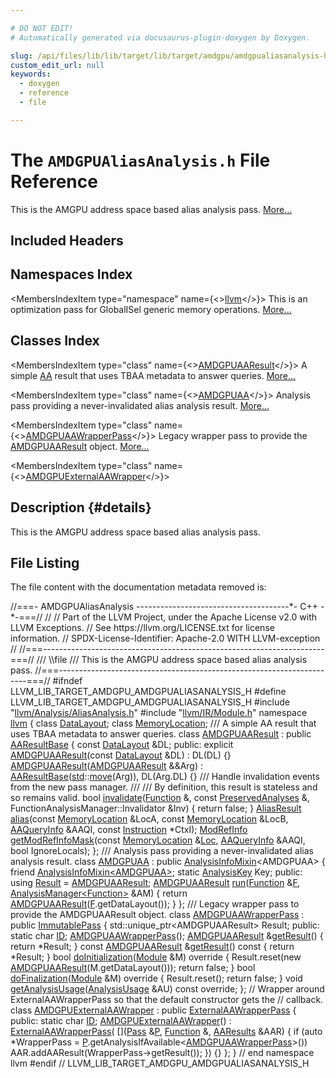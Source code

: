 ```yaml
---

# DO NOT EDIT!
# Automatically generated via docusaurus-plugin-doxygen by Doxygen.

slug: /api/files/lib/lib/target/lib/target/amdgpu/amdgpualiasanalysis-h
custom_edit_url: null
keywords:
  - doxygen
  - reference
  - file

---
```





# The `AMDGPUAliasAnalysis.h` File Reference

<DoxygenPage pluginConfig={pluginConfig}>

This is the AMGPU address space based alias analysis pass. <a href="#details">More...</a>

## Included Headers

<IncludesList>
<IncludesListItem
  filePath="llvm/Analysis/AliasAnalysis.h"
  permalink="/docs/api/files/include/include/llvm/include/llvm/analysis/aliasanalysis-h"
  isLocal="true" />
<IncludesListItem
  filePath="llvm/IR/Module.h"
  permalink="/docs/api/files/include/include/llvm/include/llvm/ir/module-h"
  isLocal="true" />
</IncludesList>

## Namespaces Index

<MembersIndex>

<MembersIndexItem
  type="namespace"
  name={<><a href="/docs/api/namespaces/llvm">llvm</a></>}>
This is an optimization pass for GlobalISel generic memory operations. <a href="/docs/api/namespaces/llvm/#details">More...</a>
</MembersIndexItem>

</MembersIndex>

## Classes Index

<MembersIndex>

<MembersIndexItem
  type="class"
  name={<><a href="/docs/api/classes/llvm/amdgpuaaresult">AMDGPUAAResult</a></>}>
A simple <a href="/docs/api/namespaces/llvm/aa">AA</a> result that uses TBAA metadata to answer queries. <a href="/docs/api/classes/llvm/amdgpuaaresult/#details">More...</a>
</MembersIndexItem>

<MembersIndexItem
  type="class"
  name={<><a href="/docs/api/classes/llvm/amdgpuaa">AMDGPUAA</a></>}>
Analysis pass providing a never-invalidated alias analysis result. <a href="/docs/api/classes/llvm/amdgpuaa/#details">More...</a>
</MembersIndexItem>

<MembersIndexItem
  type="class"
  name={<><a href="/docs/api/classes/llvm/amdgpuaawrapperpass">AMDGPUAAWrapperPass</a></>}>
Legacy wrapper pass to provide the <a href="/docs/api/classes/llvm/amdgpuaaresult">AMDGPUAAResult</a> object. <a href="/docs/api/classes/llvm/amdgpuaawrapperpass/#details">More...</a>
</MembersIndexItem>

<MembersIndexItem
  type="class"
  name={<><a href="/docs/api/classes/llvm/amdgpuexternalaawrapper">AMDGPUExternalAAWrapper</a></>}>
</MembersIndexItem>

</MembersIndex>

## Description {#details}

This is the AMGPU address space based alias analysis pass.

## File Listing

The file content with the documentation metadata removed is:

<ProgramListing>

<Link id="l00001" /><CodeLine lineNumber="1"><Highlight kind="comment">//===- AMDGPUAliasAnalysis --------------------------------------&#42;- C++ -&#42;-===//</Highlight><Highlight kind="normal"></Highlight></CodeLine>
<Link id="l00002" /><CodeLine lineNumber="2"><Highlight kind="normal"></Highlight><Highlight kind="comment">//</Highlight><Highlight kind="normal"></Highlight></CodeLine>
<Link id="l00003" /><CodeLine lineNumber="3"><Highlight kind="normal"></Highlight><Highlight kind="comment">// Part of the LLVM Project, under the Apache License v2.0 with LLVM Exceptions.</Highlight><Highlight kind="normal"></Highlight></CodeLine>
<Link id="l00004" /><CodeLine lineNumber="4"><Highlight kind="normal"></Highlight><Highlight kind="comment">// See https://llvm.org/LICENSE.txt for license information.</Highlight><Highlight kind="normal"></Highlight></CodeLine>
<Link id="l00005" /><CodeLine lineNumber="5"><Highlight kind="normal"></Highlight><Highlight kind="comment">// SPDX-License-Identifier: Apache-2.0 WITH LLVM-exception</Highlight><Highlight kind="normal"></Highlight></CodeLine>
<Link id="l00006" /><CodeLine lineNumber="6"><Highlight kind="normal"></Highlight><Highlight kind="comment">//</Highlight><Highlight kind="normal"></Highlight></CodeLine>
<Link id="l00007" /><CodeLine lineNumber="7"><Highlight kind="normal"></Highlight><Highlight kind="comment">//===----------------------------------------------------------------------===//</Highlight><Highlight kind="comment"></Highlight></CodeLine>
<Link id="l00008" /><CodeLine lineNumber="8"><Highlight kind="comment">/// \\file</Highlight></CodeLine>
<Link id="l00009" /><CodeLine lineNumber="9"><Highlight kind="comment">/// This is the AMGPU address space based alias analysis pass.</Highlight><Highlight kind="normal"></Highlight></CodeLine>
<Link id="l00010" /><CodeLine lineNumber="10"><Highlight kind="normal"></Highlight><Highlight kind="comment">//===----------------------------------------------------------------------===//</Highlight><Highlight kind="normal"></Highlight></CodeLine>
<Link id="l00011" /><CodeLine lineNumber="11"><Highlight kind="normal"></Highlight></CodeLine>
<Link id="l00012" /><CodeLine lineNumber="12"><Highlight kind="normal"></Highlight><Highlight kind="preprocessor">#ifndef LLVM&#95;LIB&#95;TARGET&#95;AMDGPU&#95;AMDGPUALIASANALYSIS&#95;H</Highlight><Highlight kind="normal"></Highlight></CodeLine>
<Link id="l00013" /><CodeLine lineNumber="13"><Highlight kind="normal"></Highlight><Highlight kind="preprocessor">#define LLVM&#95;LIB&#95;TARGET&#95;AMDGPU&#95;AMDGPUALIASANALYSIS&#95;H</Highlight><Highlight kind="normal"></Highlight></CodeLine>
<Link id="l00014" /><CodeLine lineNumber="14"><Highlight kind="normal"></Highlight></CodeLine>
<Link id="l00015" /><CodeLine lineNumber="15"><Highlight kind="normal"></Highlight><Highlight kind="preprocessor">#include &quot;<a href="/docs/api/files/include/include/llvm/include/llvm/analysis/aliasanalysis-h">llvm/Analysis/AliasAnalysis.h</a>&quot;</Highlight><Highlight kind="normal"></Highlight></CodeLine>
<Link id="l00016" /><CodeLine lineNumber="16"><Highlight kind="normal"></Highlight><Highlight kind="preprocessor">#include &quot;<a href="/docs/api/files/include/include/llvm/include/llvm/ir/module-h">llvm/IR/Module.h</a>&quot;</Highlight><Highlight kind="normal"></Highlight></CodeLine>
<Link id="l00017" /><CodeLine lineNumber="17"><Highlight kind="normal"></Highlight></CodeLine>
<Link id="l00018" /><CodeLine lineNumber="18"><Highlight kind="normal"></Highlight><Highlight kind="keyword">namespace </Highlight><Highlight kind="normal"><a href="/docs/api/namespaces/llvm">llvm</a> &#123;</Highlight></CodeLine>
<Link id="l00019" /><CodeLine lineNumber="19"><Highlight kind="normal"></Highlight></CodeLine>
<Link id="l00020" /><CodeLine lineNumber="20"><Highlight kind="normal"></Highlight><Highlight kind="keyword">class </Highlight><Highlight kind="normal"><a href="/docs/api/classes/llvm/datalayout">DataLayout</a>;</Highlight></CodeLine>
<Link id="l00021" /><CodeLine lineNumber="21"><Highlight kind="normal"></Highlight><Highlight kind="keyword">class </Highlight><Highlight kind="normal"><a href="/docs/api/classes/llvm/memorylocation">MemoryLocation</a>;</Highlight></CodeLine>
<Link id="l00022" /><CodeLine lineNumber="22"><Highlight kind="normal"></Highlight><Highlight kind="comment"></Highlight></CodeLine>
<Link id="l00023" /><CodeLine lineNumber="23"><Highlight kind="comment">/// A simple AA result that uses TBAA metadata to answer queries.</Highlight><Highlight kind="normal"></Highlight></CodeLine>
<Link id="l00024" /><CodeLine lineNumber="24" lineLink="/docs/api/classes/llvm/amdgpuaaresult"><Highlight kind="normal"></Highlight><Highlight kind="keyword">class </Highlight><Highlight kind="normal"><a href="/docs/api/classes/llvm/amdgpuaaresult/#a127ddebcc69a9e147782df041b6c5221">AMDGPUAAResult</a> : </Highlight><Highlight kind="keyword">public</Highlight><Highlight kind="normal"> <a href="/docs/api/classes/llvm/aaresultbase/#adda3309ea19cc0a7a0bcb090630bbfc4">AAResultBase</a> &#123;</Highlight></CodeLine>
<Link id="l00025" /><CodeLine lineNumber="25"><Highlight kind="normal">  </Highlight><Highlight kind="keyword">const</Highlight><Highlight kind="normal"> <a href="/docs/api/classes/llvm/datalayout">DataLayout</a> &amp;DL;</Highlight></CodeLine>
<Link id="l00026" /><CodeLine lineNumber="26"><Highlight kind="normal"></Highlight></CodeLine>
<Link id="l00027" /><CodeLine lineNumber="27"><Highlight kind="normal"></Highlight><Highlight kind="keyword">public</Highlight><Highlight kind="normal">:</Highlight></CodeLine>
<Link id="l00028" /><CodeLine lineNumber="28" lineLink="/docs/api/classes/llvm/amdgpuaaresult/#a127ddebcc69a9e147782df041b6c5221"><Highlight kind="normal">  </Highlight><Highlight kind="keyword">explicit</Highlight><Highlight kind="normal"> <a href="/docs/api/classes/llvm/amdgpuaaresult/#a127ddebcc69a9e147782df041b6c5221">AMDGPUAAResult</a>(</Highlight><Highlight kind="keyword">const</Highlight><Highlight kind="normal"> <a href="/docs/api/classes/llvm/datalayout">DataLayout</a> &amp;DL) : DL(DL) &#123;&#125;</Highlight></CodeLine>
<Link id="l00029" /><CodeLine lineNumber="29" lineLink="/docs/api/classes/llvm/amdgpuaaresult/#a42bc818db7a61b2aa96ac8cba6cea36f"><Highlight kind="normal">  <a href="/docs/api/classes/llvm/amdgpuaaresult/#a42bc818db7a61b2aa96ac8cba6cea36f">AMDGPUAAResult</a>(<a href="/docs/api/classes/llvm/amdgpuaaresult/#a127ddebcc69a9e147782df041b6c5221">AMDGPUAAResult</a> &amp;&amp;Arg)</Highlight></CodeLine>
<Link id="l00030" /><CodeLine lineNumber="30"><Highlight kind="normal">      : <a href="/docs/api/classes/llvm/aaresultbase/#adda3309ea19cc0a7a0bcb090630bbfc4">AAResultBase</a>(<a href="/docs/api/namespaces/std">std</a>::<a href="/docs/api/namespaces/llvm/#abfc9c7ecf70f66901e439f7c04ef3dbb">move</a>(Arg)), DL(Arg.DL) &#123;&#125;</Highlight></CodeLine>
<Link id="l00031" /><CodeLine lineNumber="31"><Highlight kind="normal"></Highlight><Highlight kind="comment"></Highlight></CodeLine>
<Link id="l00032" /><CodeLine lineNumber="32"><Highlight kind="comment">  /// Handle invalidation events from the new pass manager.</Highlight></CodeLine>
<Link id="l00033" /><CodeLine lineNumber="33"><Highlight kind="comment">  ///</Highlight></CodeLine>
<Link id="l00034" /><CodeLine lineNumber="34"><Highlight kind="comment">  /// By definition, this result is stateless and so remains valid.</Highlight><Highlight kind="normal"></Highlight></CodeLine>
<Link id="l00035" /><CodeLine lineNumber="35" lineLink="/docs/api/classes/llvm/amdgpuaaresult/#af4115e3b498b2bbe97cc4f56d7174483"><Highlight kind="normal">  </Highlight><Highlight kind="keywordtype">bool</Highlight><Highlight kind="normal"> <a href="/docs/api/classes/llvm/amdgpuaaresult/#af4115e3b498b2bbe97cc4f56d7174483">invalidate</a>(<a href="/docs/api/classes/llvm/function">Function</a> &amp;, </Highlight><Highlight kind="keyword">const</Highlight><Highlight kind="normal"> <a href="/docs/api/classes/llvm/preservedanalyses">PreservedAnalyses</a> &amp;,</Highlight></CodeLine>
<Link id="l00036" /><CodeLine lineNumber="36"><Highlight kind="normal">                  FunctionAnalysisManager::Invalidator &amp;Inv) &#123;</Highlight></CodeLine>
<Link id="l00037" /><CodeLine lineNumber="37"><Highlight kind="normal">    </Highlight><Highlight kind="keywordflow">return</Highlight><Highlight kind="normal"> </Highlight><Highlight kind="keyword">false</Highlight><Highlight kind="normal">;</Highlight></CodeLine>
<Link id="l00038" /><CodeLine lineNumber="38"><Highlight kind="normal">  &#125;</Highlight></CodeLine>
<Link id="l00039" /><CodeLine lineNumber="39"><Highlight kind="normal"></Highlight></CodeLine>
<Link id="l00040" /><CodeLine lineNumber="40"><Highlight kind="normal">  <a href="/docs/api/classes/llvm/aliasresult">AliasResult</a> <a href="/docs/api/classes/llvm/amdgpuaaresult/#a268b9527fc2ecbb486822e53d18f90ca">alias</a>(</Highlight><Highlight kind="keyword">const</Highlight><Highlight kind="normal"> <a href="/docs/api/classes/llvm/memorylocation">MemoryLocation</a> &amp;LocA, </Highlight><Highlight kind="keyword">const</Highlight><Highlight kind="normal"> <a href="/docs/api/classes/llvm/memorylocation">MemoryLocation</a> &amp;LocB,</Highlight></CodeLine>
<Link id="l00041" /><CodeLine lineNumber="41"><Highlight kind="normal">                    <a href="/docs/api/classes/llvm/aaqueryinfo">AAQueryInfo</a> &amp;AAQI, </Highlight><Highlight kind="keyword">const</Highlight><Highlight kind="normal"> <a href="/docs/api/classes/llvm/instruction">Instruction</a> &#42;CtxI);</Highlight></CodeLine>
<Link id="l00042" /><CodeLine lineNumber="42"><Highlight kind="normal">  <a href="/docs/api/namespaces/llvm/#a9db8c44b250b90e3ab7e4d144e7c9c2e">ModRefInfo</a> <a href="/docs/api/classes/llvm/amdgpuaaresult/#a6d36ca9bf2ebc8522916f5b0471d3e14">getModRefInfoMask</a>(</Highlight><Highlight kind="keyword">const</Highlight><Highlight kind="normal"> <a href="/docs/api/classes/llvm/memorylocation">MemoryLocation</a> &amp;<a href="/docs/api/namespaces/llvm/loc">Loc</a>, <a href="/docs/api/classes/llvm/aaqueryinfo">AAQueryInfo</a> &amp;AAQI,</Highlight></CodeLine>
<Link id="l00043" /><CodeLine lineNumber="43"><Highlight kind="normal">                               </Highlight><Highlight kind="keywordtype">bool</Highlight><Highlight kind="normal"> IgnoreLocals);</Highlight></CodeLine>
<Link id="l00044" /><CodeLine lineNumber="44"><Highlight kind="normal">&#125;;</Highlight></CodeLine>
<Link id="l00045" /><CodeLine lineNumber="45"><Highlight kind="normal"></Highlight><Highlight kind="comment"></Highlight></CodeLine>
<Link id="l00046" /><CodeLine lineNumber="46"><Highlight kind="comment">/// Analysis pass providing a never-invalidated alias analysis result.</Highlight><Highlight kind="normal"></Highlight></CodeLine>
<Link id="l00047" /><CodeLine lineNumber="47" lineLink="/docs/api/classes/llvm/amdgpuaa"><Highlight kind="normal"></Highlight><Highlight kind="keyword">class </Highlight><Highlight kind="normal"><a href="/docs/api/classes/llvm/amdgpuaa">AMDGPUAA</a> : </Highlight><Highlight kind="keyword">public</Highlight><Highlight kind="normal"> <a href="/docs/api/structs/llvm/analysisinfomixin">AnalysisInfoMixin</a>&lt;AMDGPUAA&gt; &#123;</Highlight></CodeLine>
<Link id="l00048" /><CodeLine lineNumber="48"><Highlight kind="normal">  </Highlight><Highlight kind="keyword">friend</Highlight><Highlight kind="normal"> <a href="/docs/api/structs/llvm/analysisinfomixin">AnalysisInfoMixin&lt;AMDGPUAA&gt;</a>;</Highlight></CodeLine>
<Link id="l00049" /><CodeLine lineNumber="49"><Highlight kind="normal"></Highlight></CodeLine>
<Link id="l00050" /><CodeLine lineNumber="50"><Highlight kind="normal">  </Highlight><Highlight kind="keyword">static</Highlight><Highlight kind="normal"> <a href="/docs/api/structs/llvm/analysiskey">AnalysisKey</a> Key;</Highlight></CodeLine>
<Link id="l00051" /><CodeLine lineNumber="51"><Highlight kind="normal"></Highlight></CodeLine>
<Link id="l00052" /><CodeLine lineNumber="52"><Highlight kind="normal"></Highlight><Highlight kind="keyword">public</Highlight><Highlight kind="normal">:</Highlight></CodeLine>
<Link id="l00053" /><CodeLine lineNumber="53" lineLink="/docs/api/classes/llvm/amdgpuaa/#a3dfd5880252b0469bbe23f412cf253d6"><Highlight kind="normal">  </Highlight><Highlight kind="keyword">using </Highlight><Highlight kind="normal"><a href="/docs/api/classes/llvm/amdgpuaa/#a3dfd5880252b0469bbe23f412cf253d6">Result</a> = <a href="/docs/api/classes/llvm/amdgpuaaresult">AMDGPUAAResult</a>;</Highlight></CodeLine>
<Link id="l00054" /><CodeLine lineNumber="54"><Highlight kind="normal"></Highlight></CodeLine>
<Link id="l00055" /><CodeLine lineNumber="55" lineLink="/docs/api/classes/llvm/amdgpuaa/#a5e49b3dee2e9e9eebc61623cbbd5fc70"><Highlight kind="normal">  <a href="/docs/api/classes/llvm/amdgpuaaresult">AMDGPUAAResult</a> <a href="/docs/api/classes/llvm/amdgpuaa/#a5e49b3dee2e9e9eebc61623cbbd5fc70">run</a>(<a href="/docs/api/classes/llvm/function">Function</a> &amp;<a href="/docs/api/files/lib/lib/support/md5-cpp/#a96d73bbd7af15cb1fc38c3f4a3bd82e9">F</a>, <a href="/docs/api/classes/llvm/analysismanager">AnalysisManager&lt;Function&gt;</a> &amp;AM) &#123;</Highlight></CodeLine>
<Link id="l00056" /><CodeLine lineNumber="56"><Highlight kind="normal">    </Highlight><Highlight kind="keywordflow">return</Highlight><Highlight kind="normal"> <a href="/docs/api/classes/llvm/amdgpuaaresult">AMDGPUAAResult</a>(<a href="/docs/api/files/lib/lib/support/md5-cpp/#a96d73bbd7af15cb1fc38c3f4a3bd82e9">F</a>.getDataLayout());</Highlight></CodeLine>
<Link id="l00057" /><CodeLine lineNumber="57"><Highlight kind="normal">  &#125;</Highlight></CodeLine>
<Link id="l00058" /><CodeLine lineNumber="58"><Highlight kind="normal">&#125;;</Highlight></CodeLine>
<Link id="l00059" /><CodeLine lineNumber="59"><Highlight kind="normal"></Highlight><Highlight kind="comment"></Highlight></CodeLine>
<Link id="l00060" /><CodeLine lineNumber="60"><Highlight kind="comment">/// Legacy wrapper pass to provide the AMDGPUAAResult object.</Highlight><Highlight kind="normal"></Highlight></CodeLine>
<Link id="l00061" /><CodeLine lineNumber="61" lineLink="/docs/api/classes/llvm/amdgpuaawrapperpass"><Highlight kind="normal"></Highlight><Highlight kind="keyword">class </Highlight><Highlight kind="normal"><a href="/docs/api/classes/llvm/amdgpuaawrapperpass/#aca3c1f380407cc6c17ccc971ec568f31">AMDGPUAAWrapperPass</a> : </Highlight><Highlight kind="keyword">public</Highlight><Highlight kind="normal"> <a href="/docs/api/classes/llvm/immutablepass/#a4d664099280bb09275254d64c329d25d">ImmutablePass</a> &#123;</Highlight></CodeLine>
<Link id="l00062" /><CodeLine lineNumber="62"><Highlight kind="normal">  std::unique&#95;ptr&lt;AMDGPUAAResult&gt; Result;</Highlight></CodeLine>
<Link id="l00063" /><CodeLine lineNumber="63"><Highlight kind="normal"></Highlight></CodeLine>
<Link id="l00064" /><CodeLine lineNumber="64"><Highlight kind="normal"></Highlight><Highlight kind="keyword">public</Highlight><Highlight kind="normal">:</Highlight></CodeLine>
<Link id="l00065" /><CodeLine lineNumber="65" lineLink="/docs/api/classes/llvm/amdgpuaawrapperpass/#a1ccbaabe0081354f3b78f95fceb892bd"><Highlight kind="normal">  </Highlight><Highlight kind="keyword">static</Highlight><Highlight kind="normal"> </Highlight><Highlight kind="keywordtype">char</Highlight><Highlight kind="normal"> <a href="/docs/api/classes/llvm/amdgpuaawrapperpass/#a1ccbaabe0081354f3b78f95fceb892bd">ID</a>;</Highlight></CodeLine>
<Link id="l00066" /><CodeLine lineNumber="66"><Highlight kind="normal"></Highlight></CodeLine>
<Link id="l00067" /><CodeLine lineNumber="67"><Highlight kind="normal">  <a href="/docs/api/classes/llvm/amdgpuaawrapperpass/#aca3c1f380407cc6c17ccc971ec568f31">AMDGPUAAWrapperPass</a>();</Highlight></CodeLine>
<Link id="l00068" /><CodeLine lineNumber="68"><Highlight kind="normal"></Highlight></CodeLine>
<Link id="l00069" /><CodeLine lineNumber="69" lineLink="/docs/api/classes/llvm/amdgpuaawrapperpass/#a4ffb90ec03d3edc0f00ce5261a097283"><Highlight kind="normal">  <a href="/docs/api/classes/llvm/amdgpuaaresult">AMDGPUAAResult</a> &amp;<a href="/docs/api/classes/llvm/amdgpuaawrapperpass/#a4ffb90ec03d3edc0f00ce5261a097283">getResult</a>() &#123; </Highlight><Highlight kind="keywordflow">return</Highlight><Highlight kind="normal"> &#42;Result; &#125;</Highlight></CodeLine>
<Link id="l00070" /><CodeLine lineNumber="70" lineLink="/docs/api/classes/llvm/amdgpuaawrapperpass/#a5b9b09ca8fa70ee01106a6b1a5540937"><Highlight kind="normal">  </Highlight><Highlight kind="keyword">const</Highlight><Highlight kind="normal"> <a href="/docs/api/classes/llvm/amdgpuaaresult">AMDGPUAAResult</a> &amp;<a href="/docs/api/classes/llvm/amdgpuaawrapperpass/#a5b9b09ca8fa70ee01106a6b1a5540937">getResult</a>()</Highlight><Highlight kind="keyword"> const </Highlight><Highlight kind="normal">&#123; </Highlight><Highlight kind="keywordflow">return</Highlight><Highlight kind="normal"> &#42;Result; &#125;</Highlight></CodeLine>
<Link id="l00071" /><CodeLine lineNumber="71"><Highlight kind="normal"></Highlight></CodeLine>
<Link id="l00072" /><CodeLine lineNumber="72" lineLink="/docs/api/classes/llvm/amdgpuaawrapperpass/#ab114ce400c4943f02e2faf6780aef06e"><Highlight kind="normal">  </Highlight><Highlight kind="keywordtype">bool</Highlight><Highlight kind="normal"> <a href="/docs/api/classes/llvm/amdgpuaawrapperpass/#ab114ce400c4943f02e2faf6780aef06e">doInitialization</a>(<a href="/docs/api/classes/llvm/module">Module</a> &amp;M)</Highlight><Highlight kind="keyword"> override </Highlight><Highlight kind="normal">&#123;</Highlight></CodeLine>
<Link id="l00073" /><CodeLine lineNumber="73"><Highlight kind="normal">    Result.reset(</Highlight><Highlight kind="keyword">new</Highlight><Highlight kind="normal"> <a href="/docs/api/classes/llvm/amdgpuaaresult">AMDGPUAAResult</a>(M.getDataLayout()));</Highlight></CodeLine>
<Link id="l00074" /><CodeLine lineNumber="74"><Highlight kind="normal">    </Highlight><Highlight kind="keywordflow">return</Highlight><Highlight kind="normal"> </Highlight><Highlight kind="keyword">false</Highlight><Highlight kind="normal">;</Highlight></CodeLine>
<Link id="l00075" /><CodeLine lineNumber="75"><Highlight kind="normal">  &#125;</Highlight></CodeLine>
<Link id="l00076" /><CodeLine lineNumber="76"><Highlight kind="normal"></Highlight></CodeLine>
<Link id="l00077" /><CodeLine lineNumber="77" lineLink="/docs/api/classes/llvm/amdgpuaawrapperpass/#a20060ccdd034bd57fd075551cd6b21fe"><Highlight kind="normal">  </Highlight><Highlight kind="keywordtype">bool</Highlight><Highlight kind="normal"> <a href="/docs/api/classes/llvm/amdgpuaawrapperpass/#a20060ccdd034bd57fd075551cd6b21fe">doFinalization</a>(<a href="/docs/api/classes/llvm/module">Module</a> &amp;M)</Highlight><Highlight kind="keyword"> override </Highlight><Highlight kind="normal">&#123;</Highlight></CodeLine>
<Link id="l00078" /><CodeLine lineNumber="78"><Highlight kind="normal">    Result.reset();</Highlight></CodeLine>
<Link id="l00079" /><CodeLine lineNumber="79"><Highlight kind="normal">    </Highlight><Highlight kind="keywordflow">return</Highlight><Highlight kind="normal"> </Highlight><Highlight kind="keyword">false</Highlight><Highlight kind="normal">;</Highlight></CodeLine>
<Link id="l00080" /><CodeLine lineNumber="80"><Highlight kind="normal">  &#125;</Highlight></CodeLine>
<Link id="l00081" /><CodeLine lineNumber="81"><Highlight kind="normal"></Highlight></CodeLine>
<Link id="l00082" /><CodeLine lineNumber="82"><Highlight kind="normal">  </Highlight><Highlight kind="keywordtype">void</Highlight><Highlight kind="normal"> <a href="/docs/api/classes/llvm/amdgpuaawrapperpass/#aae3842f5ebd07a9a43bded7ec0e95d35">getAnalysisUsage</a>(<a href="/docs/api/classes/llvm/analysisusage">AnalysisUsage</a> &amp;AU) </Highlight><Highlight kind="keyword">const override</Highlight><Highlight kind="normal">;</Highlight></CodeLine>
<Link id="l00083" /><CodeLine lineNumber="83"><Highlight kind="normal">&#125;;</Highlight></CodeLine>
<Link id="l00084" /><CodeLine lineNumber="84"><Highlight kind="normal"></Highlight></CodeLine>
<Link id="l00085" /><CodeLine lineNumber="85"><Highlight kind="normal"></Highlight><Highlight kind="comment">// Wrapper around ExternalAAWrapperPass so that the default constructor gets the</Highlight><Highlight kind="normal"></Highlight></CodeLine>
<Link id="l00086" /><CodeLine lineNumber="86"><Highlight kind="normal"></Highlight><Highlight kind="comment">// callback.</Highlight><Highlight kind="normal"></Highlight></CodeLine>
<Link id="l00087" /><CodeLine lineNumber="87" lineLink="/docs/api/classes/llvm/amdgpuexternalaawrapper"><Highlight kind="normal"></Highlight><Highlight kind="keyword">class </Highlight><Highlight kind="normal"><a href="/docs/api/classes/llvm/amdgpuexternalaawrapper/#a31d1a8797edcacc7c85b8886a0de2073">AMDGPUExternalAAWrapper</a> : </Highlight><Highlight kind="keyword">public</Highlight><Highlight kind="normal"> <a href="/docs/api/structs/llvm/externalaawrapperpass/#a396ec86f9c2d49fc33d7988e955bb8c4">ExternalAAWrapperPass</a> &#123;</Highlight></CodeLine>
<Link id="l00088" /><CodeLine lineNumber="88"><Highlight kind="normal"></Highlight><Highlight kind="keyword">public</Highlight><Highlight kind="normal">:</Highlight></CodeLine>
<Link id="l00089" /><CodeLine lineNumber="89" lineLink="/docs/api/classes/llvm/amdgpuexternalaawrapper/#ae968db9437bcac2c24fc635c882860c8"><Highlight kind="normal">  </Highlight><Highlight kind="keyword">static</Highlight><Highlight kind="normal"> </Highlight><Highlight kind="keywordtype">char</Highlight><Highlight kind="normal"> <a href="/docs/api/classes/llvm/amdgpuexternalaawrapper/#ae968db9437bcac2c24fc635c882860c8">ID</a>;</Highlight></CodeLine>
<Link id="l00090" /><CodeLine lineNumber="90"><Highlight kind="normal"></Highlight></CodeLine>
<Link id="l00091" /><CodeLine lineNumber="91" lineLink="/docs/api/classes/llvm/amdgpuexternalaawrapper/#a31d1a8797edcacc7c85b8886a0de2073"><Highlight kind="normal">  <a href="/docs/api/classes/llvm/amdgpuexternalaawrapper/#a31d1a8797edcacc7c85b8886a0de2073">AMDGPUExternalAAWrapper</a>() : <a href="/docs/api/structs/llvm/externalaawrapperpass/#a396ec86f9c2d49fc33d7988e955bb8c4">ExternalAAWrapperPass</a>(</Highlight></CodeLine>
<Link id="l00092" /><CodeLine lineNumber="92"><Highlight kind="normal">    &#91;&#93;(<a href="/docs/api/classes/llvm/pass">Pass</a> &amp;<a href="/docs/api/files/lib/lib/option/option-cpp/#a04665169063c8ca1f2ea96c27fc7c2b2">P</a>, <a href="/docs/api/classes/llvm/function">Function</a> &amp;, <a href="/docs/api/classes/llvm/aaresults">AAResults</a> &amp;AAR) &#123;</Highlight></CodeLine>
<Link id="l00093" /><CodeLine lineNumber="93"><Highlight kind="normal">      </Highlight><Highlight kind="keywordflow">if</Highlight><Highlight kind="normal"> (</Highlight><Highlight kind="keyword">auto</Highlight><Highlight kind="normal"> &#42;WrapperPass = <a href="/docs/api/files/lib/lib/option/option-cpp/#a04665169063c8ca1f2ea96c27fc7c2b2">P</a>.getAnalysisIfAvailable&lt;<a href="/docs/api/classes/llvm/amdgpuaawrapperpass">AMDGPUAAWrapperPass</a>&gt;())</Highlight></CodeLine>
<Link id="l00094" /><CodeLine lineNumber="94"><Highlight kind="normal">        AAR.addAAResult(WrapperPass-&gt;getResult());</Highlight></CodeLine>
<Link id="l00095" /><CodeLine lineNumber="95"><Highlight kind="normal">    &#125;) &#123;&#125;</Highlight></CodeLine>
<Link id="l00096" /><CodeLine lineNumber="96"><Highlight kind="normal">&#125;;</Highlight></CodeLine>
<Link id="l00097" /><CodeLine lineNumber="97"><Highlight kind="normal"></Highlight></CodeLine>
<Link id="l00098" /><CodeLine lineNumber="98"><Highlight kind="normal">&#125; </Highlight><Highlight kind="comment">// end namespace llvm</Highlight><Highlight kind="normal"></Highlight></CodeLine>
<Link id="l00099" /><CodeLine lineNumber="99"><Highlight kind="normal"></Highlight></CodeLine>
<Link id="l00100" /><CodeLine lineNumber="100"><Highlight kind="normal"></Highlight><Highlight kind="preprocessor">#endif </Highlight><Highlight kind="comment">// LLVM&#95;LIB&#95;TARGET&#95;AMDGPU&#95;AMDGPUALIASANALYSIS&#95;H</Highlight><Highlight kind="normal"></Highlight></CodeLine>

</ProgramListing>

</DoxygenPage>

